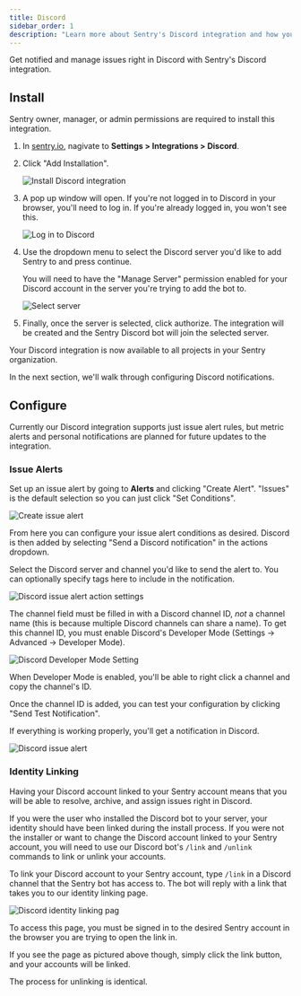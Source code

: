 ```yaml
---
title: Discord
sidebar_order: 1
description: "Learn more about Sentry's Discord integration and how you can get notified and manage issues right in Discord."
---
```


Get notified and manage issues right in Discord with Sentry's Discord integration.

## Install

<Note>

Sentry owner, manager, or admin permissions are required to install this integration.

</Note>

1. In [sentry.io](https://sentry.io), nagivate to **Settings > Integrations > Discord**.

1. Click "Add Installation".

   ![Install Discord integration](discord-integration-details.png)

1. A pop up window will open. If you're not logged in to Discord in your browser, you'll need to log in. If you're already logged in, you won't see this.

   ![Log in to Discord](discord-login.png)

1. Use the dropdown menu to select the Discord server you'd like to add Sentry to and press continue.

    <Note>
    You will need to have the "Manage Server" permission enabled for your Discord account in the server you're trying to add the bot to.
    </Note>

    ![Select server](discord-server-select.png)

1. Finally, once the server is selected, click authorize. The integration will be created and the Sentry Discord bot will join the selected server.

Your Discord integration is now available to all projects in your Sentry organization.

In the next section, we'll walk through configuring Discord notifications.

## Configure

Currently our Discord integration supports just issue alert rules, but metric alerts and personal notifications are planned for future updates to the integration.

### Issue Alerts

Set up an issue alert by going to **Alerts** and clicking "Create Alert". "Issues" is the default selection so you can just click "Set Conditions".

![Create issue alert](discord-add-issue-alert.png)

From here you can configure your issue alert conditions as desired. Discord is then added by selecting "Send a Discord notification" in the actions dropdown.

Select the Discord server and channel you'd like to send the alert to. You can optionally specify tags here to include in the notification.

![Discord issue alert action settings](discord-action-form.png)

The channel field must be filled in with a Discord channel ID, *not* a channel name (this is because multiple Discord channels can share a name). To get this channel ID, you must enable Discord's Developer Mode (Settings -> Advanced -> Developer Mode).

![Discord Developer Mode Setting](discord-developer-mode.png)

When Developer Mode is enabled, you'll be able to right click a channel and copy the channel's ID.

Once the channel ID is added, you can test your configuration by clicking "Send Test Notification".

If everything is working properly, you'll get a notification in Discord.

![Discord issue alert](discord-issue-alert.png)

### Identity Linking

Having your Discord account linked to your Sentry account means that you will be able to resolve, archive, and assign issues right in Discord.

If you were the user who installed the Discord bot to your server, your identity should have been linked during the install process. If you were not the installer or want to change the Discord account linked to your Sentry account, you will need to use our Discord bot's `/link` and `/unlink` commands to link or unlink your accounts.

To link your Discord account to your Sentry account, type `/link` in a Discord channel that the Sentry bot has access to. The bot will reply with a link that takes you to our identity linking page.

![Discord identity linking pag](discord-identity-link-page.png)

To access this page, you must be signed in to the desired Sentry account in the browser you are trying to open the link in.

If you see the page as pictured above though, simply click the link button, and your accounts will be linked.

The process for unlinking is identical.
